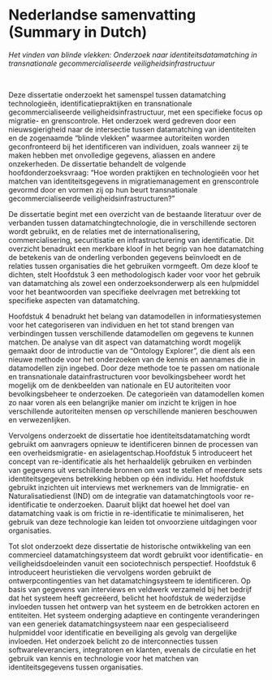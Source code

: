 # Nederlandse samenvatting (Summary in Dutch) {.unnumbered .unlisted}

\addcontentsline{toc}{part}{Summary in Dutch}
\chaptermark{Summary in Dutch}

<!-- ::: {lang=nl} -->

\noindent _Het vinden van blinde vlekken: Onderzoek naar identiteitsdatamatching in transnationale gecommercialiseerde veiligheidsinfrastructuur_

\bigskip
<br>

\noindent Deze dissertatie onderzoekt het samenspel tussen datamatching technologieën, identificatiepraktijken en transnationale gecommercialiseerde veiligheidsinfrastructuur, met een specifieke focus op migratie- en grenscontrole. Het onderzoek werd gedreven door een nieuwsgierigheid naar de intersectie tussen datamatching van identiteiten en de zogenaamde "blinde vlekken" waarmee autoriteiten worden geconfronteerd bij het identificeren van individuen, zoals wanneer zij te maken hebben met onvolledige gegevens, aliassen en andere onzekerheden. De dissertatie behandelt de volgende hoofdonderzoeksvraag: "Hoe worden praktijken en technologieën voor het matchen van identiteitsgegevens in migratiemanagement en grenscontrole gevormd door en vormen zij op hun beurt transnationale gecommercialiseerde veiligheidsinfrastructuren?"

De dissertatie begint met een overzicht van de bestaande literatuur over de verbanden tussen datamatchingtechnologie, die in verschillende sectoren wordt gebruikt, en de relaties met de internationalisering, commercialisering, securitisatie en infrastructurering van identificatie. Dit overzicht benadrukt een merkbare kloof in het begrip van hoe datamatching de betekenis van de onderling verbonden gegevens beïnvloedt en de relaties tussen organisaties die het gebruiken vormgeeft. Om deze kloof te dichten, stelt Hoofdstuk 3 een methodologisch kader voor voor het gebruik van datamatching als zowel een onderzoeksonderwerp als een hulpmiddel voor het beantwoorden van specifieke deelvragen met betrekking tot specifieke aspecten van datamatching.

Hoofdstuk 4 benadrukt het belang van datamodellen in informatiesystemen voor het categoriseren van individuen en het tot stand brengen van verbindingen tussen verschillende datamodellen om gegevens te kunnen matchen. De analyse van dit aspect van datamatching wordt mogelijk gemaakt door de introductie van de "Ontology Explorer", die dient als een nieuwe methode voor het onderzoeken van de kennis en aannames die in datamodellen zijn ingebed. Door deze methode toe te passen om nationale en transnationale datainfrastructuren voor bevolkingsbeheer wordt het mogelijk om de denkbeelden van nationale en EU autoriteiten voor bevolkingsbeheer te onderzoeken.  De categorieën van datamodellen komen zo naar voren als een belangrijke manier om inzicht te krijgen in hoe verschillende autoriteiten mensen op verschillende manieren beschouwen en verwezenlijken.

Vervolgens onderzoekt de dissertatie hoe identiteitsdatamatching wordt gebruikt om aanvragers opnieuw te identificeren binnen de processen van een overheidsmigratie- en asielagentschap.Hoofdstuk 5 introduceert het concept van re-identificatie als het herhaaldelijk gebruiken en verbinden van gegevens uit verschillende bronnen om vast te stellen of meerdere sets identiteitsgegevens betrekking hebben op één individu. Het hoofdstuk gebruikt inzichten uit interviews met werknemers van de Immigratie- en Naturalisatiedienst (IND) om de integratie van datamatchingtools voor re-identificatie te onderzoeken. Daaruit blijkt dat hoewel het doel van datamatching vaak is om frictie in re-identificatie te minimaliseren, het gebruik van deze technologie kan leiden tot onvoorziene uitdagingen voor organisaties.

Tot slot onderzoekt deze dissertatie de historische ontwikkeling van een commercieel datamatchingsysteem dat wordt gebruikt voor identificatie- en veiligheidsdoeleinden vanuit een sociotechnisch perspectief. Hoofdstuk 6 introduceert heuristieken die vervolgens worden gebruikt de ontwerpcontingenties van het datamatchingsysteem te identificeren. Op basis van gegevens van interviews en veldwerk verzameld bij het bedrijf dat het systeem heeft gecreëerd, belicht het hoofdstuk de wederzijdse invloeden tussen het ontwerp van het systeem en de betrokken actoren en entiteiten. Het systeem onderging adaptieve en contingente veranderingen van een generiek datamatchingsysteem naar een gespecialiseerd hulpmiddel voor identificatie en beveiliging als gevolg van dergelijke invloeden. Het onderzoek belicht zo de interconnecties tussen softwareleveranciers, integratoren en klanten, evenals de circulatie en het gebruik van kennis en technologie voor het matchen van identiteitsgegevens tussen organisaties.

\thispagestyle{plain}
